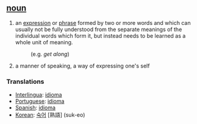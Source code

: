 == [[noun]] ==
# an [[expression]] or [[phrase]] formed by two or more words and which can usually not be fully understood from the separate meanings of the individual words which form it, but instead needs to be learned as a whole unit of meaning.
#: (e.g. ''get along'')
# a manner of speaking, a way of expressing one's self

=== Translations ===
*[[Interlingua]]: [[idioma]]
*[[Portuguese]]: [[idioma]]
*[[Spanish]]: [[idioma]]
*[[Korean]]: [[숙어]] [熟語] (suk-eo)
